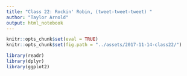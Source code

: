 ```yaml
---
title: "Class 22: Rockin' Robin, (tweet-tweet-tweet) "
author: "Taylor Arnold"
output: html_notebook
---
```


```r
knitr::opts_chunk$set(eval = TRUE)
knitr::opts_chunk$set(fig.path = "../assets/2017-11-14-class22/")
```

```r
library(readr)
library(dplyr)
library(ggplot2)
```
